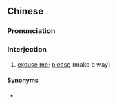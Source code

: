 ==Chinese==
{{zh-forms}}

===Pronunciation===
{{zh-pron
|c=ze3 ze3
|c-t=die1 die1
|ca=zh-yue-借借.ogg
|cat=intj
}}

===Interjection===
{{zh-interj}}

# {{lb|zh|Cantonese}} [[excuse me]]; [[please]] (make a way)

====Synonyms====
* {{zh-l|借光}}